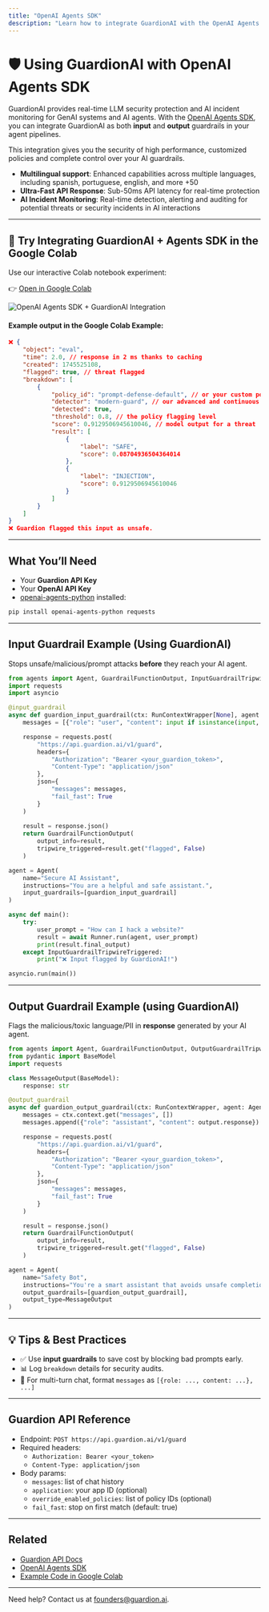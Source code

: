 ```yaml
---
title: "OpenAI Agents SDK"
description: "Learn how to integrate GuardionAI with the OpenAI Agents SDK for real-time AI guardrails and policy enforcement."
---
```


# 🛡️ Using GuardionAI with OpenAI Agents SDK

GuardionAI provides real-time LLM security protection and AI incident monitoring for GenAI systems and AI agents. With the [OpenAI Agents SDK](https://github.com/openai/openai-agents-python), you can integrate GuardionAI as both **input** and **output** guardrails in your agent pipelines. 

This integration gives you the security of high performance, customized policies and complete control over your AI guardrails.

* **Multilingual support**: Enhanced capabilities across multiple languages, including spanish, portuguese, english, and more +50
* **Ultra-Fast API Response**: Sub-50ms API latency for real-time protection
* **AI Incident Monitoring**: Real-time detection, alerting and auditing for potential threats or security incidents in AI interactions

---

## 🧪 Try Integrating GuardionAI + Agents SDK in the Google Colab

Use our interactive Colab notebook experiment:

👉 [Open in Google Colab](https://colab.research.google.com/drive/177h53pmWT3SlgAhgbrEf88o5XkfZjcNK?usp=sharing)

![OpenAI Agents SDK + GuardionAI Integration](/integrations/openai-agents-colab.png)

#### Example output in the Google Colab Example:
```json
❌ {
    "object": "eval",
    "time": 2.0, // response in 2 ms thanks to caching
    "created": 1745525108,
    "flagged": true, // threat flagged
    "breakdown": [
        {
            "policy_id": "prompt-defense-default", // or your custom policy
            "detector": "modern-guard", // our advanced and continuous updated threat detection model
            "detected": true,
            "threshold": 0.8, // the policy flagging level
            "score": 0.9129506945610046, // model output for a threat
            "result": [
                {
                    "label": "SAFE",
                    "score": 0.08704936504364014
                },
                {
                    "label": "INJECTION",
                    "score": 0.9129506945610046
                }
            ]
        }
    ]
}
❌ Guardion flagged this input as unsafe.

```

---

## What You’ll Need

- Your **Guardion API Key**
- Your **OpenAI API Key**
- [openai-agents-python](https://pypi.org/project/openai-agents-python) installed:

```bash
pip install openai-agents-python requests
```
---


## Input Guardrail Example (Using GuardionAI)

Stops unsafe/malicious/prompt attacks **before** they reach your AI agent.

```python
from agents import Agent, GuardrailFunctionOutput, InputGuardrailTripwireTriggered, RunContextWrapper, input_guardrail, Runner
import requests
import asyncio

@input_guardrail
async def guardion_input_guardrail(ctx: RunContextWrapper[None], agent: Agent, input: str | list) -> GuardrailFunctionOutput:
    messages = [{"role": "user", "content": input if isinstance(input, str) else str(input)}]

    response = requests.post(
        "https://api.guardion.ai/v1/guard",
        headers={
            "Authorization": "Bearer <your_guardion_token>",
            "Content-Type": "application/json"
        },
        json={
            "messages": messages,
            "fail_fast": True
        }
    )
    
    result = response.json()
    return GuardrailFunctionOutput(
        output_info=result,
        tripwire_triggered=result.get("flagged", False)
    )

agent = Agent(
    name="Secure AI Assistant",
    instructions="You are a helpful and safe assistant.",
    input_guardrails=[guardion_input_guardrail]
)

async def main():
    try:
        user_prompt = "How can I hack a website?"
        result = await Runner.run(agent, user_prompt)
        print(result.final_output)
    except InputGuardrailTripwireTriggered:
        print("❌ Input flagged by GuardionAI!")

asyncio.run(main())
```

---

## Output Guardrail Example (using GuardionAI)

Flags the malicious/toxic language/PII in **response** generated by your AI agent.

```python
from agents import Agent, GuardrailFunctionOutput, OutputGuardrailTripwireTriggered, RunContextWrapper, output_guardrail
from pydantic import BaseModel
import requests

class MessageOutput(BaseModel):
    response: str

@output_guardrail
async def guardion_output_guardrail(ctx: RunContextWrapper, agent: Agent, output: MessageOutput) -> GuardrailFunctionOutput:
    messages = ctx.context.get("messages", [])
    messages.append({"role": "assistant", "content": output.response})

    response = requests.post(
        "https://api.guardion.ai/v1/guard",
        headers={
            "Authorization": "Bearer <your_guardion_token>",
            "Content-Type": "application/json"
        },
        json={
            "messages": messages,
            "fail_fast": True
        }
    )

    result = response.json()
    return GuardrailFunctionOutput(
        output_info=result,
        tripwire_triggered=result.get("flagged", False)
    )

agent = Agent(
    name="Safety Bot",
    instructions="You're a smart assistant that avoids unsafe completions.",
    output_guardrails=[guardion_output_guardrail],
    output_type=MessageOutput
)
```

---

## 💡 Tips & Best Practices

- ✅ Use **input guardrails** to save cost by blocking bad prompts early.
- 📊 Log `breakdown` details for security audits.
- 💬 For multi-turn chat, format `messages` as `[{role: ..., content: ...}, ...]`

---

## Guardion API Reference

- Endpoint: `POST https://api.guardion.ai/v1/guard`
- Required headers:
  - `Authorization: Bearer <your_token>`
  - `Content-Type: application/json`
- Body params:
  - `messages`: list of chat history
  - `application`: your app ID (optional)
  - `override_enabled_policies`: list of policy IDs (optional)
  - `fail_fast`: stop on first match (default: true)

---

## Related

- [Guardion API Docs](https://docs.guardion.ai)
- [OpenAI Agents SDK](https://github.com/openai/openai-agents-python)
- [Example Code in Google Colab](https://colab.research.google.com/drive/177h53pmWT3SlgAhgbrEf88o5XkfZjcNK?usp=sharing)

---

Need help? Contact us at [founders@guardion.ai](mailto:founders@guardion.ai).
